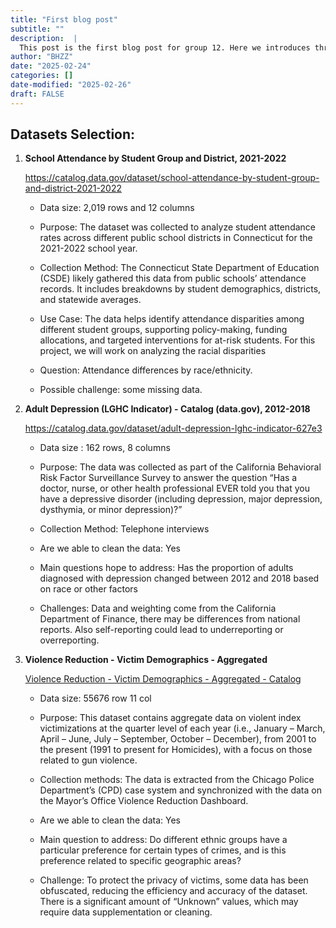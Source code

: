 ```yaml
---
title: "First blog post"
subtitle: ""
description:  |
  This post is the first blog post for group 12. Here we introduces three public datasets to explore racial disparities in school attendance, adult depression, and violent crime victimization.
author: "BHZZ"
date: "2025-02-24"
categories: []
date-modified: "2025-02-26"
draft: FALSE
---
```


## **Datasets Selection:**

1.  **School Attendance by Student Group and District, 2021-2022**

    <https://catalog.data.gov/dataset/school-attendance-by-student-group-and-district-2021-2022>

    -   Data size: 2,019 rows and 12 columns

    -   Purpose: The dataset was collected to analyze student attendance rates across different public school districts in Connecticut for the 2021-2022 school year.

    -   Collection Method: The Connecticut State Department of Education (CSDE) likely gathered this data from public schools' attendance records. It includes breakdowns by student demographics, districts, and statewide averages.

    -   Use Case: The data helps identify attendance disparities among different student groups, supporting policy-making, funding allocations, and targeted interventions for at-risk students. For this project, we will work on analyzing the racial disparities

    -   Question: Attendance differences by race/ethnicity.

    -   Possible challenge: some missing data.

2.  **Adult Depression (LGHC Indicator) - Catalog (data.gov), 2012-2018**

    <https://catalog.data.gov/dataset/adult-depression-lghc-indicator-627e3>

    -   Data size : 162 rows, 8 columns

    -   Purpose: The data was collected as part of the California Behavioral Risk Factor Surveillance Survey to answer the question “Has a doctor, nurse, or other health professional EVER told you that you have a depressive disorder (including depression, major depression, dysthymia, or minor depression)?”

    -   Collection Method: Telephone interviews

    -   Are we able to clean the data: Yes

    -   Main questions hope to address: Has the proportion of adults diagnosed with depression changed between 2012 and 2018 based on race or other factors

    -   Challenges: Data and weighting come from the California Department of Finance, there may be differences from national reports. Also self-reporting could lead to underreporting or overreporting.

3.  **Violence Reduction - Victim Demographics - Aggregated**

    [Violence Reduction - Victim Demographics - Aggregated - Catalog](https://catalog.data.gov/dataset/violence-reduction-victim-demographics-aggregated)

    -   Data size: 55676 row 11 col

    -   Purpose: This dataset contains aggregate data on violent index victimizations at the quarter level of each year (i.e., January – March, April – June, July – September, October – December), from 2001 to the present (1991 to present for Homicides), with a focus on those related to gun violence.

    -   Collection methods: The data is extracted from the Chicago Police Department's (CPD) case system and synchronized with the data on the Mayor's Office Violence Reduction Dashboard.

    -   Are we able to clean the data: Yes

    -   Main question to address: Do different ethnic groups have a particular preference for certain types of crimes, and is this preference related to specific geographic areas?

    -   Challenge: To protect the privacy of victims, some data has been obfuscated, reducing the efficiency and accuracy of the dataset. There is a significant amount of "Unknown" values, which may require data supplementation or cleaning.
